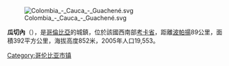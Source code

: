 [[Image:Colombia_-_Cauca_-_Guachené.svg|right]]

{{coord|3|08|N|76|23|W|display=title|region:CO_type:city_source:GNS-enwiki}}

'''瓜切內'''（{{lang-es|Guachené}}），是[[哥倫比亞|哥倫比亞]]的城鎮，位於該國西南部[[考卡省|考卡省]]，距離[[波帕揚|波帕揚]]89公里，面積392平方公里，海拔高度852米，2005年人口19,553。

{{Colombia-geo-stub}}
[[Category:哥伦比亚市镇|Category:哥伦比亚市镇]]
{{考卡省直轄市|state=autocollapse}}
